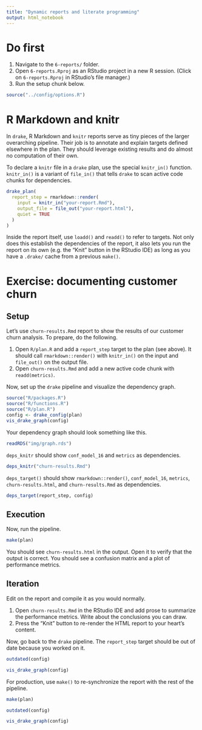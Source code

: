```yaml
---
title: "Dynamic reports and literate programming"
output: html_notebook
---
```


# Do first

1. Navigate to the `6-reports/` folder.
2. Open `6-reports.Rproj` as an RStudio project in a new R session. (Click on `6-reports.Rproj` in RStudio's file manager.)
3. Run the setup chunk below.

```r
source("../config/options.R")
```

# R Markdown and knitr

In `drake`, R Markdown and `knitr` reports serve as tiny pieces of the larger overarching pipeline. Their job is to annotate and explain targets defined elsewhere in the plan. They should leverage existing results and do almost no computation of their own. 

To declare a `knitr` file in a `drake` plan, use the special `knitr_in()` function. `knitr_in()` is a variant of `file_in()` that tells `drake` to scan active code chunks for dependencies.

```r
drake_plan(
  report_step = rmarkdown::render(
    input = knitr_in("your-report.Rmd"),
    output_file = file_out("your-report.html"),
    quiet = TRUE
  )
)
```

Inside the report itself, use `loadd()` and `readd()` to refer to targets. Not only does this establish the dependencies of the report, it also lets you run the report on its own (e.g. the "Knit" button in the RStudio IDE) as long as you have a `.drake/` cache from a previous `make()`.

# Exercise: documenting customer churn

## Setup

Let's use `churn-results.Rmd` report to show the results of our customer churn analysis. To prepare, do the following.

1. Open `R/plan.R` and add a `report_step` target to the plan (see above). It should call `rmarkdown::render()` with `knitr_in()` on the input and `file_out()` on the output file.
2. Open `churn-results.Rmd` and add a new active code chunk with `readd(metrics)`.

Now, set up the `drake` pipeline and visualize the dependency graph.

```r
source("R/packages.R")
source("R/functions.R")
source("R/plan.R")
config <- drake_config(plan)
vis_drake_graph(config)
```

Your dependency graph should look something like this.

```r
readRDS("img/graph.rds")
```

`deps_knitr` should show `conf_model_16` and `metrics` as dependencies.

```r
deps_knitr("churn-results.Rmd")
```

`deps_target()` should show `rmarkdown::render()`, `conf_model_16`, `metrics`, `churn-results.html`, and `churn-results.Rmd` as dependencies.

```r
deps_target(report_step, config)
```

## Execution

Now, run the pipeline.

```r
make(plan)
```

You should see `churn-results.html` in the output. Open it to verify that the output is correct. You should see a confusion matrix and a plot of performance metrics.

## Iteration

Edit on the report and compile it as you would normally.

1. Open `churn-results.Rmd` in the RStudio IDE and add prose to summarize the performance metrics. Write about the conclusions you can draw.
2. Press the "Knit" button to re-render the HTML report to your heart's content.

Now, go back to the `drake` pipeline. The `report_step` target should be out of date because you worked on it.

```r
outdated(config)
```

```r
vis_drake_graph(config)
```

For production, use `make()` to re-synchronize the report with the rest of the pipeline.

```r
make(plan)
```

```r
outdated(config)
```

```r
vis_drake_graph(config)
```
